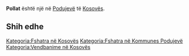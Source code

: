 {{Fshat në 
 | Emri                = Pollat
 | EmriAlt                = 
 | NAME_SHORT_FORM=      
 | NAME_GENERIC=      
 | NAME_SORT_NAME_RO=      POLLAT
 | FULL_NAME_RO = Pollat
 | FULL_NAME_ND_RO=Pollat
 | SORT_NAME_RG=POLLAT
 | FULL_NAME_RG=Pollat
 | FULL_NAME_ND_RG=Pollat
 | SRP_NAME_SHORT_FORM=      
 | SRP_NAME_GENERIC=      
 | SRP_NAME_SORT_NAME_RO=      
 | SRP_FULL_NAME_RO = 
 | SRP_FULL_NAME_ND_RO=
 | SRP_SORT_NAME_RG=
 | SRP_FULL_NAME_RG=
 | SRP_FULL_NAME_ND_RG=
 | Emri (Rasa dhanore) = 
 | Figura              = 
 | Shteti              = Kosovo
 | Komuna              = Podujevë
 | Kodi postar         = 
 | Sipërfaqja          = 

 | Popullsia           = 

 | Regj. i popullsisë  = 
 | Dend. e popullsisë  = 
 | Faqja zyrtare       = 
 <!--- Koordinatat ----> 
 | Gjerësia            = 43.053333
 | Gjatësia            = 21.113611
 | Lartësia            = 
}}
'''Pollat''' është një [[]] në [[Podujevë]] të [[Kosovës]].

<!-- == Gjeografia == -->
<!-- == Historia == -->
<!-- == Demografia == -->
== Shih edhe ==
{{Komuna Podujevë}}
{{Kosovo-Administrata-Cung}}

[[Kategoria:Fshatra në Kosovës]]
[[Kategoria:Fshatra në Kommunes Podujevë]]
[[Kategoria:Vendbanime në Kosovës]]